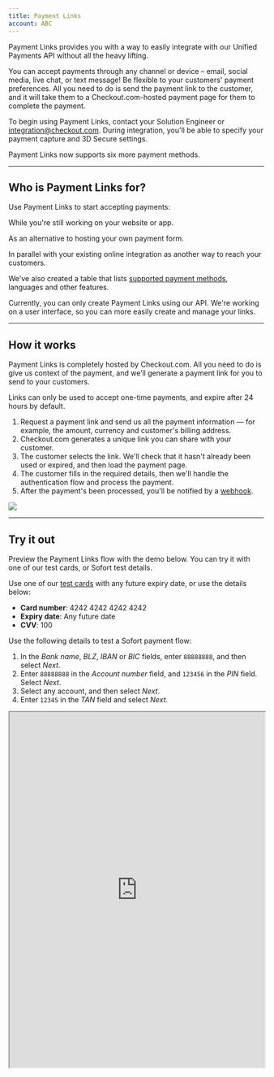 ```yaml
---
title: Payment Links
account: ABC
---
```


Payment Links provides you with a way to easily integrate with our Unified Payments API without all the heavy lifting.

You can accept payments through any channel or device – email, social media, live chat, or text message! Be flexible to your customers' payment preferences. All you need to do is send the payment link to the customer, and it will take them to a Checkout.com-hosted payment page for them to complete the payment.

To begin using Payment Links, contact your Solution Engineer or <ExternalLink href="mailto:integration@checkout.com">integration@checkout.com</ExternalLink>. During integration, you'll be able to specify your payment capture and 3D Secure settings.

<TipBox variant="info">

Payment Links now supports six more payment methods.

</TipBox>

---

## Who is Payment Links for?

Use Payment Links to start accepting payments:

<List>
<ListIconItem>

While you're still working on your website or app.

</ListIconItem>
<ListIconItem>

As an alternative to hosting your own payment form.

</ListIconItem>
<ListIconItem>

In parallel with your existing online integration as another way to reach your customers.

</ListIconItem>
</List>

We've also created a table that lists [supported payment methods](/integrate/product-support), languages and other features.

<TipBox variant="info">

Currently, you can only create Payment Links using our API. We're working on a user interface, so you can more easily create and manage your links.

</TipBox>

---

## How it works

Payment Links is completely hosted by Checkout.com. All you need to do is give us context of the payment, and we’ll generate a payment link for you to send to your customers.

<TipBox variant="info">

Links can only be used to accept one-time payments, and expire after 24 hours by default.

</TipBox>

1. Request a payment link and send us all the payment information — for example, the amount, currency and customer's billing address.
2. Checkout.com generates a unique link you can share with your customer.
3. The customer selects the link. We'll check that it hasn't already been used or expired, and then load the payment page.
4. The customer fills in the required details, then we'll handle the authentication flow and process the payment.
5. After the payment's been processed, you'll be notified by a [webhook](/reporting-and-insights/webhooks).

<img src="/docs/Integrate/Payment links/Payment+links.png"  />

---

## Try it out

Preview the Payment Links flow with the demo below. You can try it with one of our test cards, or Sofort test details.

<tabs>
<tab title="Card">

Use one of our [test cards](/testing/test-card-numbers) with any future expiry date, or use the details below:

- **Card number**: 4242 4242 4242 4242
- **Expiry date**: Any future date
- **CVV**: 100

</tab>

<tab title="Sofort">

Use the following details to test a Sofort payment flow:

1. In the _Bank name_, _BLZ_, _IBAN_ or _BIC_ fields, enter `88888888`, and then select _Next_.
2. Enter `88888888` in the _Account number_ field, and `123456` in the _PIN_ field. Select _Next_.
3. Select any account, and then select _Next_.
4. Enter `12345` in the _TAN_ field and select _Next_.

</tab>
</tabs>

<Iframe src="https://pay.sandbox.checkout.com/link/examples/docs" height="700" width="100%" />

---

## Next steps

<ContentPanel variant="heading" title="Product support" imgSrc="/docs/Collect payment/FullСard.svg">

Find out which payment methods Payment Links supports out of the box.

[Learn more](/integrate/product-support)

</ContentPanel>

<ContentPanel variant="heading" title="Manage Payment Links" imgSrc="/docs/Collect payment/Payment.svg" withBorder={false}>

We'll walk through how to set Payment Links up or check on the status of a Payment Link session.

[Learn more](/integrate/payment-links/manage-payment-links)

</ContentPanel>

